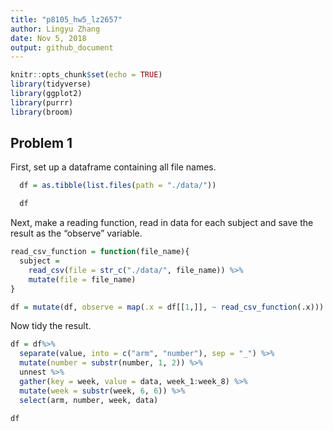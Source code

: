 ```yaml
---
title: "p8105_hw5_lz2657"
author: Lingyu Zhang
date: Nov 5, 2018
output: github_document
---
```


```r
knitr::opts_chunk$set(echo = TRUE)
library(tidyverse)
library(ggplot2)
library(purrr)
library(broom)
```

## Problem 1

First, set up a dataframe containing all file names.

```r
  df = as.tibble(list.files(path = "./data/"))

  df
```

Next, make a reading function, read in data for each subject and save the result as the "observe" variable.

```r
read_csv_function = function(file_name){
  subject =
    read_csv(file = str_c("./data/", file_name)) %>%
    mutate(file = file_name)
}

df = mutate(df, observe = map(.x = df[[1,]], ~ read_csv_function(.x)))
```

Now tidy the result.

```r
df = df%>%
  separate(value, into = c("arm", "number"), sep = "_") %>%
  mutate(number = substr(number, 1, 2)) %>%
  unnest %>%
  gather(key = week, value = data, week_1:week_8) %>%
  mutate(week = substr(week, 6, 6)) %>%
  select(arm, number, week, data)

df
```

